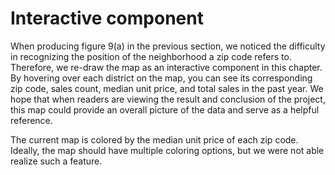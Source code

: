 # Interactive component

When producing figure 9(a) in the previous section, we noticed the difficulty in recognizing the position of the neighborhood a zip code refers to. Therefore, we re-draw the map as an interactive component in this chapter. By hovering over each district on the map, you can see its corresponding zip code, sales count, median unit price, and total sales in the past year. We hope that when readers are viewing the result and conclusion of the project, this map could provide an overall picture of the data and serve as a helpful reference.

The current map is colored by the median unit price of each zip code. Ideally, the map should have multiple coloring options, but we were not able realize such a feature. 

  <link rel="stylesheet" href="https://cdnjs.cloudflare.com/ajax/libs/leaflet/0.6.4/leaflet.css" />
  <style>
    #map {
      height: 580px;
      margin: 0 auto;
      position: relative;
      max-width: 1400px;
    }

    .info {
      padding: 6px 8px;
      font: 14px/16px Arial, Helvetica, sans-serif;
      background: white;
      background: rgba(255,255,255,0.8);
      box-shadow: 0 0 15px rgba(0,0,0,0.2);
      border-radius: 5px;
    }

    .legend {
      text-align: left;
      line-height: 18px;
      color: #555;
    }
    .legend i {
      width: 18px;
      height: 18px;
      float: left;
      margin-right: 8px;
      opacity: 0.7;
    }
  </style>
  <div id="map"></div>
  <script src="https://cdnjs.cloudflare.com/ajax/libs/leaflet/0.6.4/leaflet.js"></script>
  <script src="https://d3js.org/d3.v6.js"></script>
  <script type="text/javascript" src="data/data_processed.geojson"></script>
  <script type="text/javascript" >
    // var sales = L.marker([0,0], {opacity: 0})
    // var total = L.marker([0,0], {opacity: 0})
    // var mid = L.marker([0,0], {opacity: 0})
    //var d = JSON.parse(salesdata)
    function loadJSON(callback) {   
      var xobj = new XMLHttpRequest();
          xobj.overrideMimeType("application/json");
      xobj.open('GET', 'data/sales.json', true); // Replace 'my_data' with the path to your file
      xobj.onreadystatechange = function () {
            if (xobj.readyState == 4 && xobj.status == "200") {
              // Required use of an anonymous callback as .open will NOT return a value but simply returns undefined in asynchronous mode
              callback(xobj.responseText);
            }
      };
      xobj.send(null);  
    }

    function init() {
     loadJSON(function(response) {
      // Parse JSON string into object
        var sales = JSON.parse(response);
        return sales
     });
    }
    var salesdata = init()
    console.log(salesdata)

    var map = L.map('map', {
      zoomControl: false,
      // layers: [sales, total, mid]
    }).setView([40.7587, -73.96305], 12);

    L.tileLayer('https://{s}.tile.openstreetmap.org/{z}/{x}/{y}.png', {
      maxZoom: 20,
      attribution: '&copy; <a href="https://www.openstreetmap.org/copyright">OpenStreetMap</a> contributors'
    }).addTo(map);

    // control that shows state info on hover
    var info = L.control({position: 'topleft'});

    info.onAdd = function (map) {
      this._div = L.DomUtil.create('div', 'info');
      this.update();
      return this._div;
    };

    info.update = function(props) {
      if (props !== undefined) {
        var name = props.PO_NAME
        var postalCode = props.postalCode;
        var sales = props.count
        var total = props.amount
        var mid = props.median_unit
      }

      this._div.innerHTML = '<h4>NYC Poperty Sales Data</h4>' +  (props ?
        '<b>' + name + '</b><br />' + 'Zipcode: '+postalCode 
        +'</b><br />' + 'Sales Count: ' + sales +'</b><br />' + 'Median unit price: '+ mid +'</b><br />' + 'Total Sales: '+ total
        : 'Select a borough <br> and Hover over a Zipcode');
    };

    info.addTo(map);

    var overlays = {};

    L.control.layers({},overlays).addTo(map);

    var zoom = L.control.zoom({position: 'topright'});
    zoom.addTo(map);
    
    var popup = L.popup();

    function getColor(p) {
      return p > 8000  ? '#67000d' :
             p > 2000  ? '#ef3b2c' :
             p > 1000 ? '#fb6a4a' :
             p > 500 ? '#fc9272' :
             p > 200 ? '#fcbba1' :
             p > 100 ? '#fee0d2' :'#FFF5F0';
    }

    function style(feature) {
      return {
        weight: 3,
        opacity: 1.0,
        color: 'white',
        dashArray: '4',
        fillOpacity: 0.9,
        fillColor: getColor(feature.properties.median_unit) 

      };
    }

    function highlightFeature(e) {
      var layer = e.target;
      layer.setStyle({
        weight: 100,
        color: '',
        dashArray: '',
        fillOpacity: 1
      });
      if (!L.Browser.ie && !L.Browser.opera) {
        layer.bringToFront();
      }
      info.update(layer.feature.properties);
    }
    var geojson;

    function resetHighlight(e) {
      geojson.resetStyle(e.target);
      info.update();
    }

    function zoomToFeature(e) {
      map.fitBounds(e.target.getBounds());
    }

    function onEachFeature(feature, layer) {
      layer.on({
        mouseover: highlightFeature,
        mouseout: resetHighlight,
        click: zoomToFeature
      });
    }

    geojson = L.geoJson(nycdata, {
      style: style, 
      onEachFeature: onEachFeature
    }).addTo(map);
    
    var legend = L.control({position: 'bottomleft'});

    legend.onAdd = function (map) {

      var div = L.DomUtil.create('div', 'info legend'),
        grades = [0, 100, 200, 500, 1000, 2000, 10000],
        labels = ["median unit price"],
        from, to;

      for (var i = 0; i < grades.length; i++) {
        from = grades[i];
        to = grades[i + 1];

        labels.push(
          '<i style="background:' + getColor(from + 1) + '"></i> ' +
          from + (to ? '&ndash;' + to : '+'));
      }

      div.innerHTML = labels.join('<br>');
      return div;
    };

    legend.addTo(map);

    // Handle overlay events
    map.on({
      overlayadd: function(e) {
        geojson.setStyle(style);
      },
      overlayremove: function(e) {
        geojson.setStyle(style);
      }
    });

  </script>